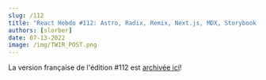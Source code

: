 ```yaml
---
slug: /112
title: "React Hebdo #112: Astro, Radix, Remix, Next.js, MDX, Storybook, Expo 46, Skia, TanStack, TC39, Docusaurus..."
authors: [slorber]
date: 07-13-2022
image: /img/TWIR_POST.png
---
```


La version française de l'édition #112 est [archivée ici](https://www.getrevue.co/profile/sebastien-lorber/issues/react-hebdo-112-jsx-expressions-storybook-remix-actionless-reducers-atomic-forms-npm-trends-expo-rn-keyboard-bun-1256270)!
